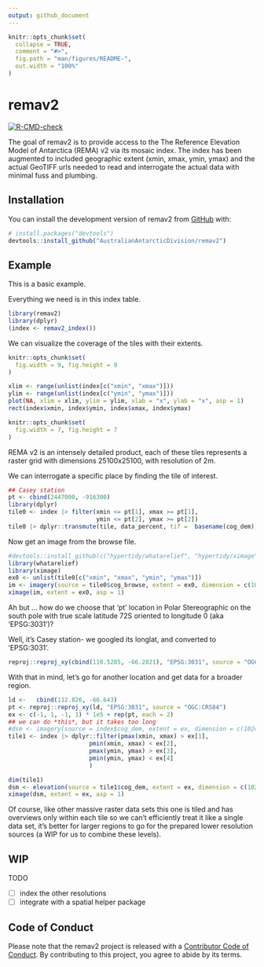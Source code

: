 ```yaml
---
output: github_document
---
```


<!-- README.md is generated from README.Rmd. Please edit that file -->

```r
knitr::opts_chunk$set(
  collapse = TRUE,
  comment = "#>",
  fig.path = "man/figures/README-",
  out.width = "100%"
)
```

# remav2

<!-- badges: start -->
[![R-CMD-check](https://github.com/AustralianAntarcticDivision/remav2/actions/workflows/R-CMD-check.yaml/badge.svg)](https://github.com/AustralianAntarcticDivision/remav2/actions/workflows/R-CMD-check.yaml)
<!-- badges: end -->

The goal of remav2 is to provide access to the The Reference Elevation Model of Antarctica (REMA) v2 via its mosaic index. The index has been augmented to included geographic extent (xmin, xmax, ymin, ymax) and the actual GeoTIFF urls needed to read and interrogate the actual data with minimal fuss and plumbing.


## Installation

You can install the development version of remav2 from [GitHub](https://github.com/) with:

``` r
# install.packages("devtools")
devtools::install_github("AustralianAntarcticDivision/remav2")
```

## Example

This is a basic example. 

Everything we need is in this index table. 

```r
library(remav2)
library(dplyr)
(index <- remav2_index())
```


We can visualize the coverage of the tiles with their extents. 

```r
knitr::opts_chunk$set(
  fig.width = 9, fig.height = 9
)
```


```r
xlim <- range(unlist(index[c("xmin", "xmax")]))
ylim <- range(unlist(index[c("ymin", "ymax")]))
plot(NA, xlim = xlim, ylim = ylim, xlab = "x", ylab = "x", asp = 1)
rect(index$xmin, index$ymin, index$xmax, index$ymax)
```

```r
knitr::opts_chunk$set(
  fig.width = 7, fig.height = 7
)
```

REMA v2 is an intensely detailed product, each of these tiles represents a raster grid with dimensions 25100x25100, with resolution of 2m. 

We can interrogate a specific place by finding the tile of interest. 


```r
## Casey station
pt <- cbind(2447000, -916300)
library(dplyr)
tile0 <- index |> filter(xmin <= pt[1], xmax >= pt[1], 
                         ymin <= pt[2], ymax >= pt[2])
tile0 |> dplyr::transmute(tile, data_percent, tif =  basename(cog_dem), xmin, xmax, ymin, ymax)
```


Now get an image from the browse file. 

```r
#devtools::install_github(c("hypertidy/whatarelief", "hypertidy/ximage"))
library(whatarelief)
library(ximage)
ex0 <- unlist(tile0[c("xmin", "xmax", "ymin", "ymax")])
im <- imagery(source = tile0$cog_browse, extent = ex0, dimension = c(1024, 1024), projection = "EPSG:3031")
ximage(im, extent = ex0, asp = 1)
```

Ah but ... how do we choose that 'pt' location in Polar Stereographic on the south pole with true scale latitude 72S oriented to longitude 0 (aka 'EPSG:3031')? 

Well, it's Casey station- we googled its longlat, and converted to 'EPSG:3031'. 

```r
reproj::reproj_xy(cbind(110.5285, -66.2821), "EPSG:3031", source = "OGC:CRS84")

```

With that in mind, let's go for another location and get data for a broader region. 




```r
ld <-   cbind(112.826, -66.643)
pt <- reproj::reproj_xy(ld, "EPSG:3031", source = "OGC:CRS84")
ex <- c(-1, 1, -1, 1) * 1e5 + rep(pt, each = 2)
## we can do *this*, but it takes too long
#dsm <- imagery(source = index$cog_dem, extent = ex, dimension = c(1024, 1024), projection = "EPSG:3031")
tile1 <- index |> dplyr::filter(pmax(xmin, xmax) > ex[1], 
                       pmin(xmin, xmax) < ex[2], 
                       pmax(ymin, ymax) > ex[3], 
                       pmin(ymin, ymax) < ex[4] 
                       )

dim(tile1)
dsm <- elevation(source = tile1$cog_dem, extent = ex, dimension = c(1024, 1024), projection = "EPSG:3031")
ximage(dsm, extent = ex, asp = 1)

```

Of course, like other massive raster data sets this one is tiled and has overviews only within each tile so we can't efficiently treat it like a single data set, it's better for larger regions to go for the prepared lower resolution sources (a WIP for us to combine these levels). 

## WIP

TODO

- [ ] index the other resolutions
- [ ] integrate with a spatial helper package

## Code of Conduct
  
Please note that the remav2 project is released with a [Contributor Code of Conduct](https://contributor-covenant.org/version/2/1/CODE_OF_CONDUCT.html). By contributing to this project, you agree to abide by its terms.
